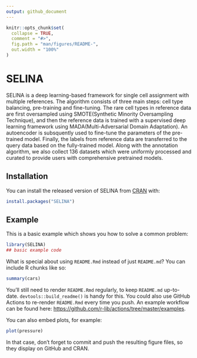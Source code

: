```yaml
---
output: github_document
---
```


<!-- README.md is generated from README.Rmd. Please edit that file -->

```r
knitr::opts_chunk$set(
  collapse = TRUE,
  comment = "#>",
  fig.path = "man/figures/README-",
  out.width = "100%"
)
```

# SELINA

<!-- badges: start -->
<!-- badges: end -->

SELINA is a deep learning-based framework for single cell assignment with multiple references. The algorithm consists of three main steps: cell type balancing, pre-training and fine-tuning. The rare cell types in reference data are first oversampled using SMOTE(Synthetic Minority Oversampling Technique), and then the reference data is trained with a supervised deep learning framework using MADA(Multi-Adversarial Domain Adaptation). An autoencoder is subsquently used to fine-tune the parameters of the pre-trained model. Finally, the labels from reference data are transferred to the query data based on the fully-trained model. Along with the annotation algorithm, we also collect 136 datasets which were uniformly processed and curated to provide users with comprehensive pretrained models.


## Installation

You can install the released version of SELINA from [CRAN](https://CRAN.R-project.org) with:

``` r
install.packages("SELINA")
```

## Example

This is a basic example which shows you how to solve a common problem:

```r
library(SELINA)
## basic example code
```

What is special about using `README.Rmd` instead of just `README.md`? You can include R chunks like so:

```r
summary(cars)
```

You'll still need to render `README.Rmd` regularly, to keep `README.md` up-to-date. `devtools::build_readme()` is handy for this. You could also use GitHub Actions to re-render `README.Rmd` every time you push. An example workflow can be found here: <https://github.com/r-lib/actions/tree/master/examples>.

You can also embed plots, for example:

```r
plot(pressure)
```

In that case, don't forget to commit and push the resulting figure files, so they display on GitHub and CRAN.
